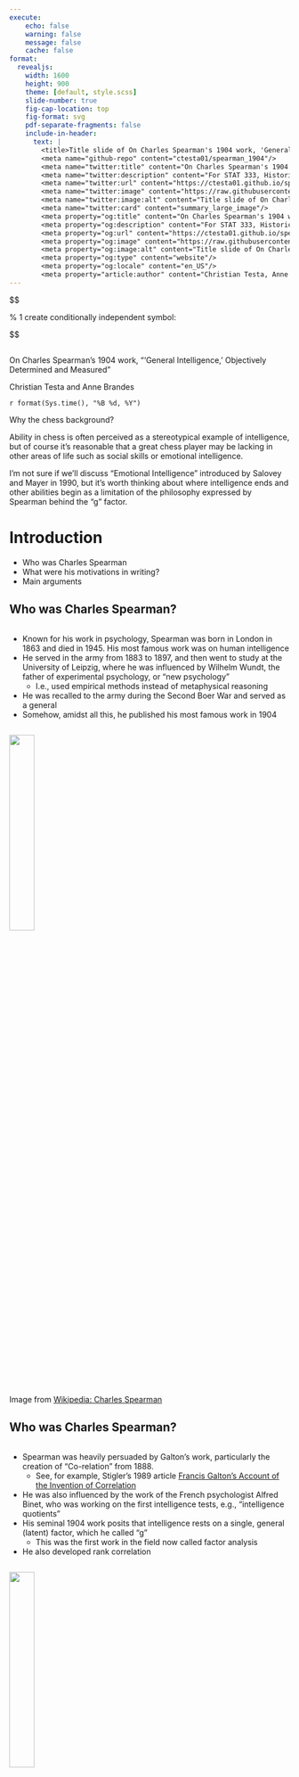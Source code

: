 ```yaml
---
execute:
    echo: false
    warning: false
    message: false
    cache: false
format:
  revealjs:
    width: 1600
    height: 900
    theme: [default, style.scss]
    slide-number: true
    fig-cap-location: top
    fig-format: svg
    pdf-separate-fragments: false
    include-in-header: 
      text: |
        <title>Title slide of On Charles Spearman's 1904 work, 'General Intelligence, Objectively Determined and Measured'</title>
        <meta name="github-repo" content="ctesta01/spearman_1904"/>
        <meta name="twitter:title" content="On Charles Spearman's 1904 work, 'General Intelligence, Objectively Determined and Measured'"/>
        <meta name="twitter:description" content="For STAT 333, Historical Readings in the Foundations of Statistics"/>
        <meta name="twitter:url" content="https://ctesta01.github.io/spearman_1904/"/>
        <meta name="twitter:image" content="https://raw.githubusercontent.com/ctesta01/spearman_1904/main/images/share_card.png"/>
        <meta name="twitter:image:alt" content="Title slide of On Charles Spearman's 1904 work, 'General Intelligence, Objectively Determined and Measured'"/>
        <meta name="twitter:card" content="summary_large_image"/>
        <meta property="og:title" content="On Charles Spearman's 1904 work, 'General Intelligence, Objectively Determined and Measured'"/>
        <meta property="og:description" content="For STAT 333, Historical Readings in the Foundations of Statistics"/>
        <meta property="og:url" content="https://ctesta01.github.io/spearman_1904/"/>
        <meta property="og:image" content="https://raw.githubusercontent.com/ctesta01/spearman_1904/main/images/share_card.png"/>
        <meta property="og:image:alt" content="Title slide of On Charles Spearman's 1904 work, 'General Intelligence, Objectively Determined and Measured'"/>
        <meta property="og:type" content="website"/>
        <meta property="og:locale" content="en_US"/>
        <meta property="article:author" content="Christian Testa, Anne Brandes"/>
---
```


::: content-hidden
\$\$

```{=tex}
\newcommand{\E}[0]{\mathbb{E}}
\newcommand{\P}[0]{\mathbb{P}}
\newcommand{\V}[0]{\mathbb{V}}
\newcommand{\EX}[0]{\mathbb{E} X}
\newcommand{\EY}[0]{\mathbb{E} Y}
\newcommand{\R}[0]{\mathbb{R}}
\newcommand{\t}[1]{\text{#1}}
\newcommand{\b}[1]{\mathbf{#1}}
\newcommand{\tt}[1]{\mathtt{#1}}
\newcommand{\T}[0]{\mathtt{T}}
\newcommand{\iid}[0]{\text{iid}}
\newcommand{\and}[0]{\text{and}}
\newcommand{\supp}[0]{\text{supp}}
\newcommand{\pp}[2][]{\frac{\partial#1}{\partial#2}}
\newcommand{\dd}[2][]{\frac{\mathrm d#1}{\mathrm d#2}}
\newcommand{\d}[0]{\mathrm d}
\newcommand{\expit}[0]{\text{expit}}
```
\% 1 create conditionally independent symbol:

```{=tex}
\newcommand\independent{\perp\!\!\!\perp}
\def\independenT#1#2{\mathrel{\rlap{$#1#2$}\mkern2mu{#1#2}}}
```
```{=tex}
\newcommand{\Var}[0]{\text{Var}}
\newcommand{\Cov}[0]{\text{Cov}}
\newcommand{\Cor}[0]{\text{Cor}}
\newcommand{\e}[0]{\varepsilon}
\newcommand{\bmat}[1]{\begin{bmatrix} #1 \end{bmatrix}}
```
```{=tex}
\newcommand{\argmax}[0]{\text{argmax}}
\newcommand{\argmin}[0]{\text{argmin}}
```
```{=tex}
\newcommand{\sumint}[0]{\;\;\;\mathclap{\displaystyle\int}\mathclap{\textstyle\sum} \;\;\;}
\newcommand{\align}[1]{\begin{aligned} #1 \end{aligned}}
\newcommand{\bmat}[1]{\begin{bmatrix} #1 \end{bmatrix}}
\newcommand{\pmat}[1]{\begin{pmatrix} #1 \end{pmatrix}}
\DeclareMathOperator*{\plim}{p-lim}
```
\require{mathtools}

\$\$
:::

##  {background-image="https://source.unsplash.com/CNBRg1K9QvQ" visibility="uncounted" data-background-opacity="0.5" data-background-color="black"}

::: title
On Charles Spearman's 1904 work, "'General Intelligence,' Objectively Determined and Measured"
:::

::: author
Christian Testa and Anne Brandes
:::

::: date
`r format(Sys.time(), "%B %d, %Y")`
:::

::: notes
Why the chess background?

Ability in chess is often perceived as a stereotypical example of intelligence, but of course it's reasonable that a great chess player may be lacking in other areas of life such as social skills or emotional intelligence.

I'm not sure if we'll discuss "Emotional Intelligence" introduced by Salovey and Mayer in 1990, but it's worth thinking about where intelligence ends and other abilities begin as a limitation of the philosophy expressed by Spearman behind the "g" factor.
:::

# Introduction {background-color="#1C5253"}

-   Who was Charles Spearman
-   What were his motivations in writing?
-   Main arguments

## Who was Charles Spearman?

::: columns
::: {.column width="50%"}
-   Known for his work in psychology, Spearman was born in London in 1863 and died in 1945. His most famous work was on [human intelligence]{.emphasis}
-   He served in the army from 1883 to 1897, and then went to study at the University of Leipzig, where he was influenced by Wilhelm Wundt, the father of experimental psychology, or ["new psychology"]{.emphasis}
    -   I.e., used empirical methods instead of metaphysical reasoning
-   He was recalled to the army during the Second Boer War and served as a general
-   Somehow, amidst all this, he published his most famous work in [1904]{.emphasis}
:::
:::

![](https://upload.wikimedia.org/wikipedia/commons/thumb/b/b9/Exposition_universelle_de_1900_-_portraits_des_commissaires_g%C3%A9n%C3%A9raux-Edmund_Robert_Spearman.jpg/770px-Exposition_universelle_de_1900_-_portraits_des_commissaires_g%C3%A9n%C3%A9raux-Edmund_Robert_Spearman.jpg){.absolute top="10%" right="10%" width="30%"}

::: footer
Image from [Wikipedia: Charles Spearman](https://en.wikipedia.org/wiki/Charles_Spearman)
:::

## Who was Charles Spearman?

::: columns
::: {.column width="50%"}
-   Spearman was heavily persuaded by Galton's work, particularly the creation of ["Co-relation"]{.emphasis} from 1888.
    -   [See, for example, Stigler's 1989 article [Francis Galton's Account of the Invention of Correlation](https://www.jstor.org/stable/2245329?seq=5)]{.small}
-   He was also influenced by the work of the French psychologist Alfred Binet, who was working on the first intelligence tests, e.g., ["intelligence quotients"]{.emphasis}
-   His seminal 1904 work posits that intelligence rests on a single, general (latent) factor, which he called ["g"]{.emphasis}
    -   This was the first work in the field now called [factor analysis]{.emphasis}
-   He also developed [rank correlation]{.emphasis}
:::
:::

![](https://upload.wikimedia.org/wikipedia/commons/thumb/b/b9/Exposition_universelle_de_1900_-_portraits_des_commissaires_g%C3%A9n%C3%A9raux-Edmund_Robert_Spearman.jpg/770px-Exposition_universelle_de_1900_-_portraits_des_commissaires_g%C3%A9n%C3%A9raux-Edmund_Robert_Spearman.jpg){.absolute top="10%" right="10%" width="30%"}

::: footer
Image from [Wikipedia: Charles Spearman](https://en.wikipedia.org/wiki/Charles_Spearman)
:::

## What were his motivations in writing?

::: columns
::: {.column width="55%"}
:::

::: {.column width="45%"}
<br> <br>

He sees psychology as an up-and-coming field, and yet also a subject looked down-upon by the scientific community.

<br><br>

He's trying to make a case for psychology as a science, rooted in data analysis and empirical methods.
:::
:::

![](images/1_intro.png){.absolute top="10%" left="0%"}

::: footer
Page 202
:::

## What were his motivations in writing?

::: columns
::: {.column width="55%"}
:::

::: {.column width="45%"}
<br> <br>

He is making clear he intends to lay down the [scientific foundations of psychology]{.emphasis}, which will be (implicitly) comparable to Newton's equations of motion —

<br> Especially with an eye towards refuting the criticisms of psychology as puttering about.
:::
:::

![](images/2_weaknesses.png){.absolute width="50%" top="10%" left="0%"}

::: footer
Page 203
:::

## What were his main arguments?

::: columns
::: {.column width="45%"}
<br><br> Spearman was analyzing data on children's performance across various school tests, and he found that the scores were correlated. <br><br>

In analyzing the data and their correlations, he hypothesized that there was a [single, general factor]{.emphasis} that was responsible for the correlations and he called this [the "g" factor]{.emphasis}.
:::
:::

![](images/3_wiki_cor.png){.absolute top="10%" right="0%" width="40%"}

::: footer
Table from [Wikipedia : g factor](https://en.wikipedia.org/wiki/G_factor_%28psychometrics%29)
:::

## What were his main arguments?

![](images/4_aims.png){.absolute top="10%" left="0%" width="50%"}

![](images/5_spearman_model.jpg){.absolute top="50%" right="0%" width="40%"}

![](https://upload.wikimedia.org/wikipedia/commons/6/61/Chabris2007a.svg){.absolute top="10%" right="25%" width="25%"}

![](https://upload.wikimedia.org/wikipedia/commons/thumb/9/91/SpearmanFactors.svg/800px-SpearmanFactors.svg.png){.absolute top="10%" right="0%" height="35%"}

::: footer
Page 205; [Wikipedia : g factor](https://en.wikipedia.org/wiki/G_factor_%28psychometrics%29)
:::

# So let's get into it {background-color="#1C5253"}

::: {.incremental .large}
-   What was the [structure]{.emphasis2} of his 1904 paper?
-   What [data]{.emphasis2} did he use?
-   What were the [methodological innovations]{.emphasis2}?
-   How did he [interpret]{.emphasis2} his findings?
-   What were the [implications]{.emphasis2} of his work?
:::

## Plan for the rest of the slides

-   Go over the rest of the 1904 paper
-   Have a section on contemporary uses of factor analysis
-   Discuss the Bartholomew, Gould, Michell, and possibly Glymour papers

# Structure of Spearman, 1904

After his introduction to the state of psychology and prior work, Spearman lays out his analysis plan for data collected on school children's performance in **"discrimination"** and **"intelligence"** tests.

He covers some preliminarys on how to calculate correlation coefficients, including a method for **"elimination of observational errors"** and **"elimination of irrelevant factors."** (It's on Chapter II, pg 252 that he introduces rank correlation).

For a series of experiments, he presents the results of his correlational analyses with particular emphasis on 1) *detrending for age*, and 2) investigating *which of the tests are correlated with each other*.

Finally, he concludes with an analysis of the **"General Intelligence" factor**.

## State of the art in 1904

![](images/6_state_of_art0.png){fig-align="center"}

::: footer
Page 208
:::

## State of the art in 1904

![](images/6_state_of_art1.png){fig-align="center"}

::: footer
Page 217
:::

## State of the art in 1904

![](images/6_state_of_art2.png){.absolute top="20%"}

::: footer
Page 211
:::

## State of the art in 1904

![](images/6_state_of_art3.png){.absolute top="10%" left="15%"}

::: footer
Page 235
:::

## State of the art in 1904

![](images/6_state_of_art4.png){.absolute top="10%" left="20%"}

::: footer
Page 211
:::

## State of the art in 1904

![](images/6_state_of_art5.png){.absolute top="10%" left="25%"}

::: footer
Page 218
:::

## Data used

Spearman collected the following data:

-   Experiment I used the 24 oldest children tested in **Light**, **Weight**, and **Sound**
-   Experiment II used the next 36 oldest children with tests only on **Sound**, *interviewed collectively*.
-   Experiment III on **Sight** and **Weight** discrimination among boys from a preparatory school
-   Experiment IV on **Sound** only in the high class preparatory school boys, with only particular intervals tested
-   Experiment V, similar to experiment I with boys and girls, but aiming for **higher variation** rather than homogeneity

## Intelligence Measures

-   Examination scores and school rankings were thought to reveal ["Present Capacity"]{.emphasis}
-   School rankings divided by age were dubbed ["Native Capacity"]{.emphasis}
-   Teachers were asked to rank students based on their ["general impression"]{.emphasis} (e.g., based on if they seemed "bright", "average", "dull")
-   Using a similar technique, the oldest of the children of Series I was asked to rank peer students based on their ["common sense"]{.emphasis}, and then the next oldest child was asked to do the same.

## Correlation

![](images/7_correlation.png){.absolute top="10%" left="15%" width="75%"} ![](images/7_correlation2.png){.absolute top="50%" left="15%" width="75%"}

::: footer
Page 252
:::

## Correlation — Elimination of Observational Errors

![](images/7_cor_correct1.png){.absolute top="10%" left="15%" width="75%"}

::: footer
Page 253
:::

## Correlation — Elimination of Irrelevant Factors

![](images/7_cor_correct2.png)

::: footer
Page 256
:::

# Results (intermangled with Interpretation) {background-color="#1C5253"}

## Experiment I

![](images/8_results.png){.absolute top="10%" left="15%" width="75%"}

## Let's Check His Math

What is the "probable error" of a correlation coefficient?

::: fragment
I'm not immediately sure about the distribution for Spearman's rank correlation coefficient, but Pearson's product-moment correlation has a known distribution.
:::

::: fragment
The distribution for a sample correlation coefficient for correlated random normal variables is a little bit crazy...

$$
f(r) = \frac{(n-2) \Gamma(n-1)(1 - \rho^2)^{\frac{n-1}{2}} (1-r^2)^{\frac{n-4}{2}}}{ \sqrt{2\pi} \Gamma(n-\frac{1}{2})(1-\rho r)^{n - \frac{3}{2}} } {}_{2}{F}_1\left(\frac{1}{2}, \frac{1}{2}; \frac{1}{2}(2n-1); \frac{1}{2}(\rho r + 1)\right)
$$
:::

::: fragment
But for uncorrelated variables (the null hypothesis), the distribution is much simpler:

$$
f(r) = \frac{\left( \frac{1}{1-r^2}\right)^{-\frac{n-1}{2}}}{
  \sqrt{n-2} B\left( \frac{1}{2}, \frac{n-2}{2} \right)
},
$$

where $B$ is the Beta function and ${}_2{F}_1$ is the Gaussian hypergeometric function.
:::

::: footer
From <https://en.wikipedia.org/wiki/Pearson_correlation_coefficient#Using_the_exact_distribution>
:::

## Checking his math

::: columns
::: {.column width="50%"}
```r
#| echo: true
#| eval: false

#' The Probability Density for the Correlation Coefficient for
#' Uncorrelated Normal Distributions
#' 
#' @param r The observed Pearson correlation
#' @param n The sample size 
#' 
#' @details 
#' More details can be found here:
#' <https://en.wikipedia.org/wiki/Pearson_correlation_coefficient#Using_the_exact_distribution>
#' 
#' A more complicated formula exists for the density of Pearson 
#' correlation statistics calculated from bivariate normal 
#' distributions with rho != 0.
#' 
#' The reason for the inclusion of a normalizing constant was that I found that 
#' integrating from -1 to 1 for positive integers n was not reflecting properly that 
#' P(r in [-1,1]) = 1.
#' 
cor_coef_density <- function(r, n) {

  unnormalized_density <- function(r, n) {
    (1/(1-r^2))^{-(n-1)/2} / (sqrt(n-2) * beta(1/2, (n-2)/2))
  }

  normalizing_constant_for_n <- integrate(f = unnormalized_density, lower = -1, upper = 1, n = n)[[1]]

  return(unnormalized_density(r, n) / normalizing_constant_for_n)

}

# Probability of observing correlation coefficient of at least .25:
integrate(f = cor_coef_density, lower = 0.25, upper = 1, n = 100)
integrate(f = cor_coef_density, lower = 0.25, upper = 1, n = 20)
# In either sample sizes of 100 or 25, the probability of observing a 

# Had to correct for the normalizing constant...
integrate(f = cor_coef_density, lower = -1, upper = 1, n = 20)


# Now check if it's right under a simulation study 
n <- 24L
n_sims <- 100000L
observed_r <- numeric(length = n_sims)
for (i in 1:n_sims) {
  X <- rnorm(n = n)
  Y <- rnorm(n = n)
  observed_r[i] <- cor(X,Y)
}

sd(observed_r)

library(ggplot2)

# looks like perhaps the approximation is slightly off? but it looks largely
# correct — and importantly, it seems to covary with the population size in the
# right way 
ggplot() + 
  geom_histogram(
    data = data.frame(observed_r = observed_r),
    mapping = aes(x = observed_r, y = ..density..),
    bins = 100, alpha = 0.6) + 
  geom_line(
    tibble::tibble(
      x = seq(-1,1,length.out=1000),
      y = cor_coef_density(r = x, n = n)),
    mapping = aes(x = x, y = y),
    linetype = 'solid', color = '#16a085', linewidth=1.5, alpha = 0.8) + 
  geom_vline(
    xintercept = 0.2088,
    linetype = 'dashed') + 
  annotate(
    geom = 'label',
    label = expression(sigma[r] == "0.2088"),
    x = .35,
    y = 1.5) + 
  labs(x = "observed sample correlation, r", y = 'density') + 
  ggtitle("Correlation of random normal variables under the null") + 
  theme_bw() 
```
:::
:::

![](images/9_math_checking.png){.absolute top="10%" right="0%" width="50%"}

## Adjusting for "irrelevant factors"

![](images/10_adjustment.png){.absolute top="10%" left="15%" width="75%"} ![](images/10_adjustment2.png){.absolute top="45%" left="15%" width="75%"}

::: footer
Page 261-262
:::

## Conclusions from Experiment I

![](images/11_correlation.png){.absolute top="10%" left="15%" width="75%"}

::: footer
Page 263
:::

## Experiment II

![](images/12_experiment2.png){.absolute top="10%" left="15%" width="75%"}

::: footer
Page 264
:::

## Experiment III

![](images/13_experiment3.png){.absolute top="10%" left="15%" width="75%"}

::: footer
Page 265
:::

## Experiment IV

![](images/14_experiment4.png){.absolute top="10%" left="15%" width="75%"}

::: footer
Page 265
:::

## Conclusions of Experiments

![](images/15_conclusions.png){.absolute top="10%" left="15%" width="75%"}

::: footer
Page 268
:::

## Interpretation

![](images/18_gi_gd.png){.absolute top="10%" left="15%" width="75%"}

::: footer
Page 269
:::

## Conclusions of Experiments

![](images/16_conclusions.png){.absolute top="10%" left="15%" width="75%"}

::: footer
Page 272
:::

## A "Theorem"

![](images/17_theorem.png){.absolute top="10%" left="15%" width="75%"}

::: footer
Page 273
:::

## Hierarchy of Factors

![](images/19_hierarchy1.png){.absolute top="10%" left="15%" width="75%"}

::: footer
Page 274
:::

## Hierarchy of Factors

![](images/19_hierarchy2.png){.absolute top="10%" left="15%" width="75%"}

::: footer
Page 275
:::

## Hierarchy of Factors

![](images/19_hierarchy3.png){.absolute top="10%" left="15%" width="75%"}

::: footer
Page 276
:::

## His Discussion

![](images/20_discussion.png){.absolute top="10%" left="15%" width="75%"}

::: footer
Page 284
:::

## His Discussion

![](images/20_discussion2.png){.absolute top="10%" left="15%" width="75%"}

::: footer
Page 284
:::

## Appendix

![](images/21_appendix.png){.absolute top="10%" left="15%"}

::: footer
Page 286
:::

## Appendix

![](images/21_appendix2.png){.absolute top="10%" left="15%"}

::: footer
Page 287
:::

## Appendix

![](images/21_appendix3.png){.absolute top="10%" left="15%"}

::: footer
Page 288
:::

# Reflections {background-color="black" background-image="https://source.unsplash.com/u21fFskAGZQ" data-background-opacity="30%"}

:::{.large}
So what do we think? <br>

Do we think he [genuinely found evidence]{.emphasis} for a [common factor]{.emphasis} shared by all forms/measures of intelligence? <br>

And if not, where did his reasoning go wrong? <br>
:::

:::{.notes}
I thought it was often hard to understand what he was saying, especially around the calculations.
[Another Spearman 1904 work is available: [The proof and measurement of association between two things](https://archive.org/details/proofmeasurement00speauoft/mode/2up)]{font-size='24px'}
:::

# Reflections {background-color="black" background-image="https://source.unsplash.com/u21fFskAGZQ" data-background-opacity="30%"}

::: incremental
-   Merits:
    -   Asking teachers to rank their students on qualities like ["common sense"]{.emphasis} and ["general impression"]{.emphasis} was novel and what I would call an early 'psychometric instrument'
      - [Such an instrument might have reasonable reliability, but its validity 
suffers from the fact that it's based on potentially biased impressions of teachers.]{.small}
    -   He was extraordinarily early in analyzing correlation matrices (though I'm not sure he formatted them like matrices) and recognizing their potential to have deeper structure.
    -   His work raises interesting questions about where "intelligence" ends and other skills begin.
    - His literature review is fascinating.
:::

# Reflections {background-color="black" background-image="https://source.unsplash.com/u21fFskAGZQ" data-background-opacity="30%"}

:::{.incremental}
-   Demerits:
    -   He offers no reflection how culture and (inherently subjective) definitions
    of intelligence interact.
    -   The text can be a **bit clunky**, and I think that's because he didn't have the language we have now like "Let $X$ be a random variable."
    -   While he does at times seem to be careful about calling for more investigation into what the General Intelligence factor is, *he very quickly concludes that 'General Intelligence' "really exists."*
:::


# Contemporary Uses of Factor Analysis {background-color="#1C5253"}

Factor analysis has since been used in many fields, but especially 
[psychology]{.emphasis}. 
It is common to see factor analysis 
in survey analysis (Qualtrics has a [guide](https://www.qualtrics.com/experience-management/research/factor-analysis/)).

:::{.fragment}
One workflow is to have respondents rate their agreement with a series of
statements, then latent factors are identified from the responses using factor
analysis, and factor scores describe *how much variance of each observed
variable is explained
by each of the latent factors*.
:::

:::{.fragment}
Spearman's work only posited the existence of **one** common 
factor for intelligence measures, but after its development by 
Thurstone in the 1930-50s, [factor analysis with multiple factors
is now common.]{.emphasis}
:::

:::{.fragment}
![From <https://www.thetaminusb.com/intro-measurement-r/dimensionality.html>](https://www.thetaminusb.com/intro-measurement-r/images/efamodel.jpg)
:::

## Example 

![](images/22_eod.png)

:::{.small}
Krieger, N., Smith, K., Naishadham, D., Hartman, C., & Barbeau, E. M. (2005). Experiences of discrimination: validity and reliability of a self-report measure for population health research on racism and health. Social science & medicine (1982), 61(7), 1576–1596. <https://doi.org/10.1016/j.socscimed.2005.03.006>
:::

# Bartholomew, 2007 {background-color="black" data-background-image='https://source.unsplash.com/_JBKdviweXI' data-background-opacity='30%'}

Bartholomew, D. J. (2007). Three faces of factor analysis. In R. Cudeck & R. C. MacCallum (Eds.), Factor analysis at 100: Historical developments and future directions (pp. 9–21). Lawrence Erlbaum Associates Publishers.

![](images/23_bartholomew.png){width='550px'}

# Gould, 1981  {background-color="#1C5253" data-background-image="https://source.unsplash.com/K5OLjMlPe4U" data-background-opacity='30%'}

:::{.columns}
:::{.column width="50%"}
Gould, S. J. (1981). Mismeasure of Man. New York: Norton & Company

Chapter 6: The Real Error of Cyril Burt
:::
:::{.column width="50%"}
![](https://upload.wikimedia.org/wikipedia/en/0/05/Gouldmismeasure.jpg){width='150px'}
![](images/24_cyril_burt.png){width='550px'}
:::
:::

# Michell, 1997 {background-color="black" data-background-image='https://source.unsplash.com/75xPHEQBmvA' data-background-opacity='30%'}

:::{.columns}
:::{.column width='50%'}
Michell, J. (2023). “Professor Spearman has drawn over-hasty conclusions”: Unravelling psychometrics’ “Copernican Revolution”. Theory & Psychology, 33(5), 661–680. <https://doi.org/10.1177/09593543231179446>
:::
:::{.column width='50%'}
![](images/25_michell.png){width='550px'}
:::
:::

# Glymour, 1998 {background-color="black" data-background-image='https://source.unsplash.com/G9i_plbfDgk' data-background-opacity='90%'}

:::{.columns}
:::{.column width='50%'}
Glymour, Clark. “What Went Wrong? Reflections on Science by Observation and the Bell Curve.” Philosophy of Science, vol. 65, no. 1, 1998, pp. 1–32. JSTOR, http://www.jstor.org/stable/188173. 
:::
:::{.column width='50%'}
![](images/26_glymour.png){width='550px'}
:::
:::

# References {background-color="black" data-background-image='https://source.unsplash.com/3rWagdKBF7U' data-background-opacity='80%'}

:::{style='font-size: 24px;'}
Direct References: 

  - Spearman, C. (1904). "General Intelligence," Objectively Determined and Measured. The American Journal of Psychology, 15(2), 201–293. <https://doi.org/10.2307/1412107>
  - Bartholomew, D. J. (2007). Three faces of factor analysis. In R. Cudeck & R. C. MacCallum (Eds.), Factor analysis at 100: Historical developments and future directions (pp. 9–21). Lawrence Erlbaum Associates Publishers.
  - Gould, S. J. (1981). Mismeasure of Man, Chapter 6: The Real Error of Cyril Burt. New York: Norton & Company 
  - Michell, J. (2023). “Professor Spearman has drawn over-hasty conclusions”: Unravelling psychometrics’ “Copernican Revolution”. Theory & Psychology, 33(5), 661–680. <https://doi.org/10.1177/09593543231179446>
  - Glymour, Clark. “What Went Wrong? Reflections on Science by Observation and the Bell Curve.” Philosophy of Science, vol. 65, no. 1, 1998, pp. 1–32. JSTOR, <http://www.jstor.org/stable/188173>. 

Suggested References: 

  - [William Revelle and the Personality Project (Writing Ongoing). "Ch. 6: Constructs, Components, and Factor models", *An introduction to psychometric theory with applications in R* <https://personality-project.org/r/book/>]{style='font-weight: 700;'}
  - Spearman (1904). "The proof and measurement of association between two things." <https://archive.org/details/proofmeasurement00speauoft/mode/2up>
  - "Factor analysis," Wikipedia, The Free Encyclopedia, <https://en.wikipedia.org/w/index.php?title=Factor_analysis&oldid=1197117979>. 
  -  Stephen M. Stigler. "Francis Galton's Account of the Invention of Correlation." Statist. Sci. 4 (2) 73 - 79, May, 1989. https://doi.org/10.1214/ss/1177012580 
  - Albano (2020). *"Introduction to Educational and Psychological Measurement Using R, Chapter 8 Factor Analysis"*.
  <https://www.thetaminusb.com/intro-measurement-r/>, published via bookdown.
  
:::